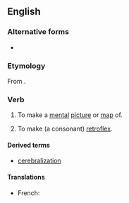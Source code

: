 ==English==

===Alternative forms===
* {{l|en|cerebralise}}

===Etymology===
From {{suffix|en|cerebral|ize}}.

===Verb===
{{en-verb|cerebraliz}}

# {{lb|en|transitive}} To make a [[mental]] [[picture]] or [[map]] of.
# {{lb|en|transitive|linguistics|obsolete}} To make (a consonant) [[retroflex]].

====Derived terms====
* [[cerebralization]]

====Translations====
{{trans-top|to make a mental picture or map}}
* French: {{t+|fr|cérébraliser}}
{{trans-mid}}
{{trans-bottom}}

{{trans-top|to make a consonant retroflex}}
{{trans-mid}}
{{trans-bottom}}